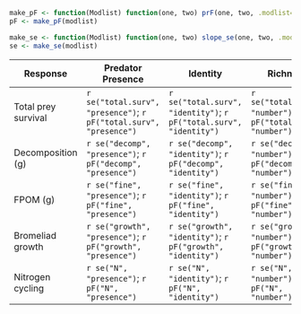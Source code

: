 ```r
make_pF <- function(Modlist) function(one, two) prF(one, two, .modlist=Modlist)
pF <- make_pF(modlist)

make_se <- function(Modlist) function(one, two) slope_se(one, two, .modlist=Modlist)
se <- make_se(modlist)
```

| Response | Predator Presence | Identity | Richness | Pairwise PD |
| -------- | ------------------| ---------|--------- | ---------- |
| Total prey survival  |   `r se("total.surv", "presence")`; `r pF("total.surv", "presence")` | `r se("total.surv", "identity")`; `r pF("total.surv", "identity")`  | `r se("total.surv", "number")`; `r pF("total.surv", "number")` | `r se("total.surv", "phylodist")`; `r pF("total.surv", "phylodist")` | 
| Decomposition (g)  | `r se("decomp", "presence")`; `r pF("decomp", "presence")` | `r se("decomp", "identity")`; `r pF("decomp", "identity")`| `r se("decomp", "number")`; `r pF("decomp", "number")` | `r se("decomp", "phylodist")`; `r pF("decomp", "phylodist")` | 
| FPOM (g)     | `r se("fine", "presence")`; `r pF("fine", "presence")` | `r se("fine", "identity")`; `r pF("fine", "identity")` | `r se("fine", "number")`; `r pF("fine", "number")` | `r se("fine", "phylodist")`; `r pF("fine", "phylodist")` |
| Bromeliad growth  | `r se("growth", "presence")`; `r pF("growth", "presence")` |`r se("growth", "identity")`; `r pF("growth", "identity")` | `r se("growth", "number")`; `r pF("growth", "number")` | `r se("growth", "phylodist")`; `r pF("growth", "phylodist")` |
| Nitrogen cycling  | `r se("N", "presence")`; `r pF("N", "presence")` |`r se("N", "identity")`; `r pF("N", "identity")` | `r se("N", "number")`; `r pF("N", "number")` | `r se("N", "phylodist")`; `r pF("N", "phylodist")` |